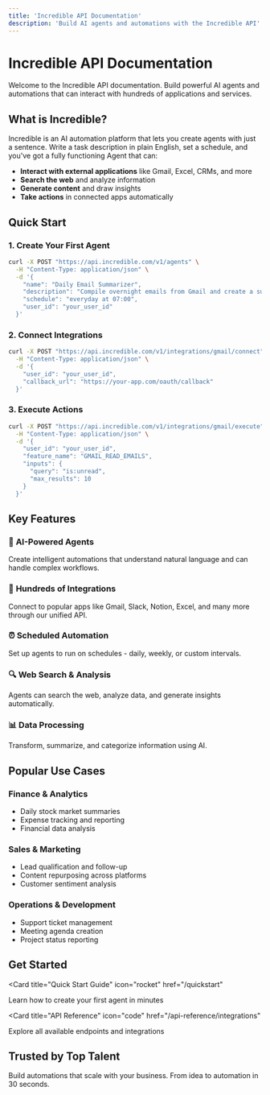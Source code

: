```yaml
---
title: 'Incredible API Documentation'
description: 'Build AI agents and automations with the Incredible API'
---
```


# Incredible API Documentation

Welcome to the Incredible API documentation. Build powerful AI agents and automations that can interact with hundreds of applications and services.

## What is Incredible?

Incredible is an AI automation platform that lets you create agents with just a sentence. Write a task description in plain English, set a schedule, and you've got a fully functioning Agent that can:

- **Interact with external applications** like Gmail, Excel, CRMs, and more
- **Search the web** and analyze information
- **Generate content** and draw insights
- **Take actions** in connected apps automatically

## Quick Start

### 1. Create Your First Agent

```bash
curl -X POST "https://api.incredible.com/v1/agents" \
  -H "Content-Type: application/json" \
  -d '{
    "name": "Daily Email Summarizer",
    "description": "Compile overnight emails from Gmail and create a summary in Todoist",
    "schedule": "everyday at 07:00",
    "user_id": "your_user_id"
  }'
```

### 2. Connect Integrations

```bash
curl -X POST "https://api.incredible.com/v1/integrations/gmail/connect" \
  -H "Content-Type: application/json" \
  -d '{
    "user_id": "your_user_id",
    "callback_url": "https://your-app.com/oauth/callback"
  }'
```

### 3. Execute Actions

```bash
curl -X POST "https://api.incredible.com/v1/integrations/gmail/execute" \
  -H "Content-Type: application/json" \
  -d '{
    "user_id": "your_user_id",
    "feature_name": "GMAIL_READ_EMAILS",
    "inputs": {
      "query": "is:unread",
      "max_results": 10
    }
  }'
```

## Key Features

### 🤖 **AI-Powered Agents**
Create intelligent automations that understand natural language and can handle complex workflows.

### 🔗 **Hundreds of Integrations**
Connect to popular apps like Gmail, Slack, Notion, Excel, and many more through our unified API.

### ⏰ **Scheduled Automation**
Set up agents to run on schedules - daily, weekly, or custom intervals.

### 🔍 **Web Search & Analysis**
Agents can search the web, analyze data, and generate insights automatically.

### 📊 **Data Processing**
Transform, summarize, and categorize information using AI.

## Popular Use Cases

### **Finance & Analytics**
- Daily stock market summaries
- Expense tracking and reporting
- Financial data analysis

### **Sales & Marketing**
- Lead qualification and follow-up
- Content repurposing across platforms
- Customer sentiment analysis

### **Operations & Development**
- Support ticket management
- Meeting agenda creation
- Project status reporting

## Get Started

<Card
  title="Quick Start Guide"
  icon="rocket"
  href="/quickstart"
>
  Learn how to create your first agent in minutes
</Card>

<Card
  title="API Reference"
  icon="code"
  href="/api-reference/integrations"
>
  Explore all available endpoints and integrations
</Card>

## Trusted by Top Talent

Build automations that scale with your business. From idea to automation in 30 seconds.
